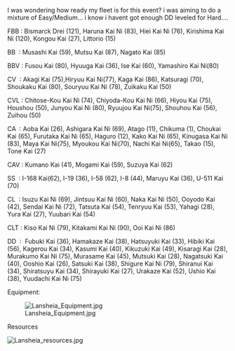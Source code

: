 I was wondering how ready my fleet is for this event? i was aiming to do a mixture of Easy/Medium... i know i havent got enough DD leveled for Hard....

FBB : Bismarck Drei (121), Haruna Kai Ni (83), Hiei Kai Ni (76), Kirishima Kai Ni (120), Kongou Kai (27), Littorio (15)

BB  : Musashi Kai (59), Mutsu Kai (87), Nagato Kai (85)

BBV : Fusou Kai (80), Hyuuga Kai (36), Ise Kai (60), Yamashiro Kai Ni(80)

CV  : Akagi Kai (75),Hiryuu Kai Ni(77), Kaga Kai (86), Katsuragi (70), Shoukaku Kai (80), Souryuu Kai Ni (78), Zuikaku Kai (50)

CVL : Chitose-Kou Kai Ni (74), Chiyoda-Kou Kai Ni (66), Hiyou Kai (75), Houshou (50), Junyou Kai Ni (80), Ryuujou Kai Ni(75), Shouhou Kai (56), Zuihou (50)

CA  : Aoba Kai (26), Ashigara Kai Ni (69), Atago (11), Chikuma (1), Choukai Kai (65), Furutaka Kai Ni (65), Haguro (12), Kako Kai Ni (65), Kinugasa Kai Ni (83), Maya Kai Ni(75), Myoukou Kai Ni(70), Nachi Kai Ni(65), Takao (15), Tone Kai (27)

CAV : Kumano Kai (41), Mogami Kai (59), Suzuya Kai (62)

SS  : I-168 Kai(62), I-19 (36), I-58 (62), I-8 (44), Maruyu Kai (36), U-511 Kai (70)

CL  : Isuzu Kai Ni (69), Jintsuu Kai Ni (60), Naka Kai Ni (50), Ooyodo Kai (42), Sendai Kai Ni (72), Tatsuta Kai (54), Tenryuu Kai (53), Yahagi (28), Yura Kai (27), Yuubari Kai (54)

CLT : Kiso Kai Ni (79), Kitakami Kai Ni (90), Ooi Kai Ni (86)

DD  :  Fubuki Kai (36), Hamakaze Kai (38), Hatsuyuki Kai (33), Hibiki Kai (56), Kagerou Kai (34), Kasumi Kai (40), Kikuzuki Kai (49), Kisaragi Kai (28), Murakumo Kai Ni (75), Murasame Kai (45), Mutsuki Kai (28), Nagatsuki Kai (40), Ooshio Kai (26), Satsuki Kai (38), Shigure Kai Ni (79), Shiranui Kai (34), Shiratsuyu Kai (34), Shirayuki Kai (27), Urakaze Kai (52), Ushio Kai (38), Yuudachi Kai Ni (75)

Equipment:

[[File:Lansheia_Equipment.jpg|thumb|left]]












Resources

[[File:Lansheia_resources.jpg|thumb|left]]<ac_metadata title="How Ready is my Fleet?"> </ac_metadata>